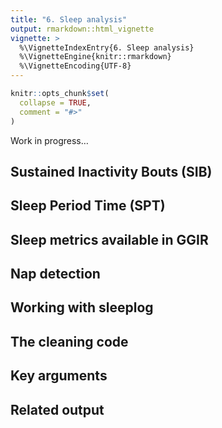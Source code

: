 ```yaml
---
title: "6. Sleep analysis"
output: rmarkdown::html_vignette
vignette: >
  %\VignetteIndexEntry{6. Sleep analysis}
  %\VignetteEngine{knitr::rmarkdown}
  %\VignetteEncoding{UTF-8}
---
```


```r
knitr::opts_chunk$set(
  collapse = TRUE,
  comment = "#>"
)
```

Work in progress...

## Sustained Inactivity Bouts (SIB)

## Sleep Period Time (SPT)

## Sleep metrics available in GGIR

## Nap detection

## Working with sleeplog

## The cleaning code

## Key arguments

## Related output

